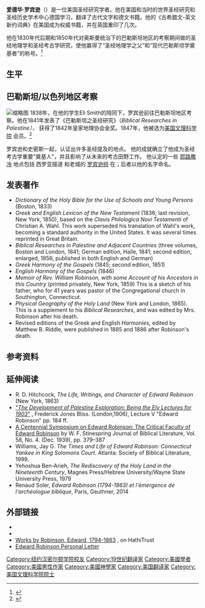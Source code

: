 {{Infobox writer
| image       = Edward Robinson.JPG
| image_size  = 150px
| name        = Edward Robinson
| birth_date  = {{Start-date|April 10, 1794}}
| birth_place = {{USA}}[[康乃狄克州|康乃狄克州]][[紹辛頓_(康乃狄克州)|紹辛頓]]
| death_date  = {{d-da|January 27, 1863|April 10, 1794}}
| death_place = {{USA}}[[紐約市|紐約市]]
}}

'''爱德华·罗宾逊'''（{{bd|1794年|4月10日|1863年|1月27日}}）是一位美国圣经研究学者。他在美国和当时的世界圣经研究和圣经历史学术中心德国学习，翻译了古代文字和德文书籍。他的《古希腊文-英文新约词典》在美国成为权威书籍，并在英国重印了几次。

他在1830年代后期和1850年代对奥斯曼统治下的巴勒斯坦地区的考察期间做的圣经地理学和圣经考古学研究，使他赢得了“圣经地理学之父”和“现代巴勒斯坦学奠基者”的称号。<ref name="Pritchard">{{cite book|title=Archeology and the Old Testament|publisher=Princeton University Press|year=1958|location=Princeton, New Jersey|pages=57–58|lccn=58010053|author=James B. Pritchard}}</ref>

== 生平 ==
== 巴勒斯坦/以色列地区考察 ==
[[File:RobinsonsArchMay2009.jpg|缩略图]]
1838年，在他的学生Eli Smith的陪同下，罗宾逊前往巴勒斯坦地区考察。他在1841年发表了《巴勒斯坦之圣经研究》（''Biblical Researches in Palestine），'' 获得了1842年皇家地理协会金奖。1847年，他被选为[[美国文理科学院|美国文理科学院]] 会员。<ref name="AAAS">{{Cite web|url=http://www.amacad.org/publications/BookofMembers/ChapterR.pdf|title=Book of Members, 1780-2010: Chapter R|accessdate=April 10, 2011|publisher=American Academy of Arts and Sciences|archive-date=2011-06-13|archive-url=https://web.archive.org/web/20110613085847/http://www.amacad.org/publications/BookofMembers/ChapterR.pdf|dead-url=no}}</ref>

罗宾逊和史密斯一起，认证出许多圣经提及的地点。 他的成就确立了他成为圣经考古学重要"奠基人"，并且影响了从未来的考古田野工作。 他认定的一些 [[耶路撒冷|耶路撒冷]] 地点包括 西罗亚隧道 和老城的 [[罗宾逊拱门|罗宾逊拱]] 在；后者以他的名字命名。

== 发表著作 ==
* ''Dictionary of the Holy Bible for the Use of Schools and Young Persons'' (Boston, 1833)
* ''Greek and English Lexicon of the New Testament'' (1836; last revision, New York, 1850), based on the ''Clavis Philologica Novi Testamenti'' of Christian A. Wahl.  This work superseded his translation of Wahl's work, becoming a standard authority in the United States. It was several times reprinted in Great Britain.
* ''Biblical Researches in Palestine and Adjacent Countries'' (three volumes, Boston and London, 1841; German edition, Halle, 1841; second edition, enlarged, 1856, published in both English and German)
* ''Greek Harmony of the Gospels'' (1845; second edition, 1851)
* ''English Harmony of the Gospels'' (1846)
* ''Memoir of Rev. William Robinson, with some Account of his Ancestors in this Country'' (printed privately, New York, 1859) This is a sketch of his father, who for 41 years was pastor of the Congregational church in Southington, Connecticut.
* ''Physical Geography of the Holy Land'' (New York and London, 1865). This is a supplement to his ''Biblical Researches'', and was edited by Mrs. Robinson after his death.
* Revised editions of the Greek and English ''Harmonies,'' edited by Matthew B. Riddle, were published in 1885 and 1886 after Robinson's death.

== 参考资料 ==
{{reflist}}

== 延伸阅读 ==
* R. D. Hitchcock, ''The Life, Writings, and Character of Edward Robinson'' (New York, 1863)
* [https://books.google.com/books?id=9d8TAAAAIAAJ&vq=Tell%20ed-Duweir&pg=PA184#v=onepage&q&f=false "''The Development of Palestine Exploration: Being the Ely Lectures for 1903''"] {{Wayback|url=https://books.google.com/books?id=9d8TAAAAIAAJ&vq=Tell%20ed-Duweir&pg=PA184#v=onepage&q&f=false |date=20140627071451 }}, Frederick Jones Bliss. (London,1906), Lecture V "Edward Robinson" pp. 184 ff.
* [http://www.jstor.org/stable/3259710 A Centennial Symposium on Edward Robinson: The Critical Faculty of Edward Robinson] {{Wayback|url=http://www.jstor.org/stable/3259710 |date=20160401124123 }}  by W. F. Stinespring Journal of Biblical Literature, Vol. 58, No. 4. (Dec. 1939), pp. 379–387
* Williams, Jay G. ''The Times and Life of Edward Robinson: Connecticut Yankee in King Solomons Court.'' Atlanta: Society of Biblical Literature, 1999.
* Yehoshua Ben-Arieh, ''The Rediscovery of the Holy Land in the Nineteenth Century'', Magnes Press/Hebrew University/Wayne State University Press, 1979
* Renaud Soler, ''Edward Robinson (1794-1863)'' ''et l'émergence de l'archéologue biblique'', Paris, Geuthner, 2014

== 外部链接 ==
* {{Gutenberg author|id=Robinson,+Edward|name=Edward Robinson}}
* {{Internet Archive author}}
* [http://catalog.hathitrust.org/Search/Home?lookfor=%22Robinson,%20Edward,%201794-1863.%22&type=author&inst= Works by Robinson, Edward, 1794-1863] {{Wayback|url=http://catalog.hathitrust.org/Search/Home?lookfor=%22Robinson,%20Edward,%201794-1863.%22&type=author&inst= |date=20211021014524 }}, on HathiTrust
* [http://www.shapell.org/manuscript/edward-robinson-biblical-researches-in-palestine Edward Robinson Personal Letter] {{Wayback|url=http://www.shapell.org/manuscript/edward-robinson-biblical-researches-in-palestine |date=20161127220122 }}

{{DEFAULTSORT:Robinson, Edward}}
[[Category:纽约汉密尔顿学院校友|Category:纽约汉密尔顿学院校友]]
[[Category:19世纪翻译家|Category:19世纪翻译家]]
[[Category:美國學者|Category:美國學者]]
[[Category:美國男性作家|Category:美國男性作家]]
[[Category:美國神學家|Category:美國神學家]]
[[Category:美国翻译家|Category:美国翻译家]]
[[Category:美国文理科学院院士|Category:美国文理科学院院士]]